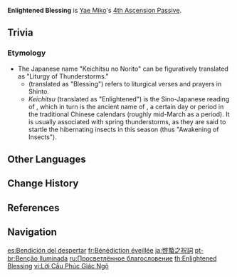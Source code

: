 {{Talent Infobox
|image         = Talent Enlightened Blessing.png
|character     = Yae Miko
|type          = 4th Ascension Passive
|info          = Every point of [[Elemental Mastery]] Yae Miko possesses will increase [[Sesshou Sakura]] DMG by 0.15%.
|scale_att1    = Elemental Mastery
|utility1      = DMG Bonus
}}
'''Enlightened Blessing''' is [[Yae Miko]]'s [[4th Ascension Passive]].

==Trivia==
===Etymology===
* The Japanese name "Keichitsu no Norito" can be figuratively translated as "Liturgy of Thunderstorms."
** ''{{w|Norito}}'' (translated as "Blessing") refers to liturgical verses and prayers in Shinto.
** ''Keichitsu'' (translated as "Enlightened") is the Sino-Japanese reading of {{zh|s=启蛰|t=啟蟄|rm=Qǐzhé}}, which in turn is the ancient name of {{Lang|{{w|Jingzhe}}|zh=惊蛰|zh_rm=Jīngzhé|zh_lit=Awakening of Insects}}, a certain day or period in the traditional Chinese calendars (roughly mid-March as a period). It is usually associated with spring thunderstorms, as they are said to startle the hibernating insects in this season (thus "Awakening of Insects").

==Other Languages==
{{Other Languages
|en      = Enlightened Blessing
|zhs     = 启蛰之祝词
|zhs_rm  = Qǐzhé zhī Zhùcí
|zht     = 啟蟄之祝詞
|zht_rm  = Qǐzhé zhī Zhùcí
|zh_tl   = ''{{w|Norito}}'' of {{w|Jingzhe}}{{Sino|zh|ja}}
|ja      = 啓蟄之祝詞
|ja_rm   = Keichitsu no Norito<ref>YouTube: [https://youtu.be/CKOCsnZkH2Q?t=163 {{ja|チュートリアル動画　八重神子「天狐嗤笑譚」（ナレーション 津田健次郎ver.）}}]</ref>
|ja_tl   = ''{{w|Norito}}'' of {{w|Jingzhe}}
|ko      = 계칩의 축문
|ko_rm   = Gyechip-ui Chukmun
|ko_tl   = Written Prayer of Jingzhe
|es      = Bendición iluminada
|es_tl   = Enlightened Blessing
|fr      = Bénédiction éveillée
|fr_tl   = Awakened Blessing
|ru      = Просветлённое благословение
|ru_tl   = Enlightened Blessing
|th      = Enlightened Blessing
|vi      = Lời Cầu Phúc Giác Ngộ
|vi_tl   = Blessing of Enlightenment
|de      = Segnung der Erleuchtung
|de_tl   = Blessing of the Enlightenment
|id      = Enlightened Blessing
|pt      = Bênção Iluminada
|pt_tl   = Enlightened Blessing
|tr      = Aydınlanmanın Lütfu
|tr_tl   = Enlightenment Blessing
|it      = Benedizione illuminata
|it_tl   = Enlightened Blessing
}}

==Change History==
{{Change History|2.5}}

==References==
{{Reflist}}

==Navigation==
{{Talent Navbox|Yae Miko}}

[[es:Bendición del despertar]]
[[fr:Bénédiction éveillée]]
[[ja:啓蟄之祝詞]]
[[pt-br:Benção Iluminada]]
[[ru:Просветлённое благословение]]
[[th:Enlightened Blessing]]
[[vi:Lời Cầu Phúc Giác Ngộ]]